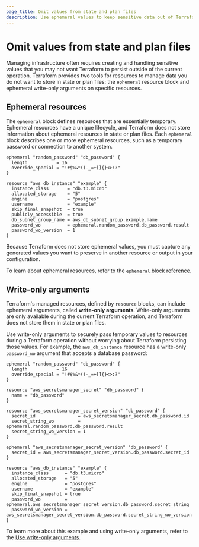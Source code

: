 ```yaml
---
page_title: Omit values from state and plan files
description: Use ephemeral values to keep sensitive data out of Terraform state and plan files entirely.
---
```


# Omit values from state and plan files

Managing infrastructure often requires creating and handling sensitive values that you may not want Terraform to persist outside of the current operation. Terraform provides two tools for resources to manage data you do not want to store in state or plan files: the `ephemeral` resource block and ephemeral write-only arguments on specific resources.

## Ephemeral resources

The `ephemeral` block defines resources that are essentially temporary. Ephemeral resources have a unique lifecycle, and Terraform does not store information about ephemeral resources in state or plan files. Each `ephemeral` block describes one or more ephemeral resources, such as a temporary password or connection to another system.

<CodeBlockConfig highlight="1,14">

```hcl
ephemeral "random_password" "db_password" {
  length           = 16
  override_special = "!#$%&*()-_=+[]{}<>:?"
}

resource "aws_db_instance" "example" {
  instance_class       = "db.t3.micro"
  allocated_storage    = "5"
  engine               = "postgres"
  username             = "example"
  skip_final_snapshot  = true
  publicly_accessible  = true
  db_subnet_group_name = aws_db_subnet_group.example.name
  password_wo          = ephemeral.random_password.db_password.result
  password_wo_version  = 1
}
```

</CodeBlockConfig>

Because Terraform does not store ephemeral values, you must capture any generated values you want to preserve in another resource or output in your configuration.

To learn about ephemeral resources, refer to the [`ephemeral` block reference](/terraform/language/reference/block/ephemeral).

## Write-only arguments

Terraform's managed resources, defined by `resource` blocks, can include ephemeral arguments, called **write-only arguments**. Write-only arguments are only available during the current Terraform operation, and Terraform does not store them in state or plan files.

Use write-only arguments to securely pass temporary values to resources during a Terraform operation without worrying about Terraform persisting those values. For example, the `aws_db_instance` resource has a write-only `password_wo` argument that accepts a database password:

<CodeBlockConfig highlight="26-27">

```hcl
ephemeral "random_password" "db_password" {
  length           = 16
  override_special = "!#$%&*()-_=+[]{}<>:?"
}

resource "aws_secretsmanager_secret" "db_password" {
  name = "db_password"
}

resource "aws_secretsmanager_secret_version" "db_password" {
  secret_id                = aws_secretsmanager_secret.db_password.id
  secret_string_wo         = ephemeral.random_password.db_password.result
  secret_string_wo_version = 1
}

ephemeral "aws_secretsmanager_secret_version" "db_password" {
  secret_id = aws_secretsmanager_secret_version.db_password.secret_id
}

resource "aws_db_instance" "example" {
  instance_class      = "db.t3.micro"
  allocated_storage   = "5"
  engine              = "postgres"
  username            = "example"
  skip_final_snapshot = true
  password_wo         = ephemeral.aws_secretsmanager_secret_version.db_password.secret_string
  password_wo_version = aws_secretsmanager_secret_version.db_password.secret_string_wo_version
}
```

</CodeBlockConfig>

To learn more about this example and using write-only arguments, refer to the [Use write-only 
arguments](/terraform/language/manage-sensitive-data/write-only).
